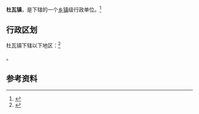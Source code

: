 {{中国乡级行政区|65/32/23/101/000}}

'''杜瓦镇'''，是{{PRC admin/fullname|65/32/23/101/000|3}}下辖的一个[[乡镇|乡镇]]级行政单位。<ref>{{PRC admin/ref sgc|{{PRC admin/parent|65/32/23/101/000}}}}</ref>

== 行政区划 ==

杜瓦镇下辖以下地区：<ref>{{PRC admin/ref sgc|65/32/23/101/000}}</ref>

{{PRC admin/children|65/32/23/101/000}}。

== 参考资料 ==

{{reflist}}

{{PRC admin/navcat|65/32/23/101/000}}
{{新疆行政区划小作品}}